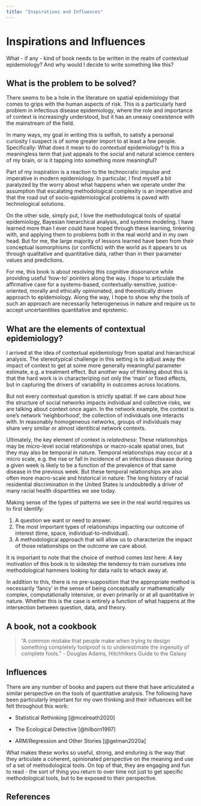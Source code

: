 ```yaml
---
title: "Inspirations and Influences"
---
```


# Inspirations and Influences

What - if any - kind of book needs to be written in the realm of contextual  epidemiology? And why would I decide to write something like this? 

## What is the problem to be solved? 

There seems to be a hole in the literature on spatial epidemiology that comes to grips with the human aspects of risk. This is a particularly hard problem in infectious disease epidemiology, where the role and importance of context is increasingly understood, but it has an uneasy coexistence with the mainstream of the field. 

In many ways, my goal in writing this is selfish, to satisfy a personal curiosity I suspect is of some greater import to at least a few people. Specifically: What does it mean to do *contextual* epidemiology? Is this a meaningless term that just appeals to the social and natural science centers of my brain, or is it tapping into something more meaningful?

Part of my inspiration is a reaction to the technocratic impulse and imperative in modern epidemiology. In particular, I find myself a bit paralyzed by the worry about what happens when we operate under the assumption that escalating methodological complexity is an imperative and that the road out of socio-epidemiological problems is paved with technological solutions. 

On the other side, simply put, I love the methodological tools of spatial epidemiology, Bayesian hierarchical analysis, and systems modeling. I have learned more than I ever could have hoped through these learning, tinkering with, and applying them to problems both in the real world and in my own head. But for me, the large majority of lessons learned have been from their conceptual isomorphisms (or conflicts) with the world as it appears to us through qualitative and quantitative data, rather than in their parameter values and predictions. 

For me, this book is about resolving this cognitive dissonance while providing useful 'how-to' pointers along the way. I hope to articulate the affirmative case for a systems-based, contextually-sensitive, justice-oriented, morally and ethically opinionated, and theoretically driven approach to epidemiology. Along the way, I hope to show why the tools of such an approach are necessarily heterogeneous in nature and require us to accept uncertaintities quantitative and epistemic. 

## What are the elements of contextual epidemiology?

I arrived at the idea of contextual epidemiology from spatial and hierarchical analysis. The stereotypical challenge in this setting is to adjust away the impact of context to get at some more generally meaningful parameter estimate, e.g. a treatment effect. But another way of thinking about this is that the hard work is in characterizing not only the 'main' or fixed effects, but in capturing the drivers of variability in outcomes across locations.

But not every contextual question is strictly spatial: If we care about how the structure of social networks impacts individual and collective risks, we are talking about context once again. In the network example, the context is one's network 'neighborhood', the collection of individuals one interacts with. In reasonably homogeneous networks, groups of individuals may share very similar or almost identitical network contexts. 

Ultimately, the key element of context is *relatedness*: These relationships may be micro-level social relationships or macro-scale spatial ones, but they may also be temporal in nature. Temporal relationships may occur at a micro scale, e.g. the rise or fall in incidence of an infectious disease during a given week is likely to be a function of the prevalence of that same disease in the previous week. But these temporal relationships are also often more macro-scale and historical in nature: The long history of racial residential discrimination in the United States is undoubtedly a driver of many racial health dispartities we see today.

Making sense of the types of patterns we see in the real world requires us to first identify:

1. A question we want or need to answer.
2. The most important types of relationships impacting our outcome of interest (time, space, individual-to-individual).
3. A methodological approach that will allow us to characterize the impact of those relationships on the outcome we care about. 

It is important to note that the choice of method comes *last* here: A key motivation of this book is to sidestep the tendency to train ourselves into methodological hammers looking for data nails to whack away at. 

In addition to this, there is no pre-supposition that the appropriate method is necessarily 'fancy' in the sense of being conceptually or mathematically complex, computationally intensive, or even primarily or at all quantitative in nature. Whether this is the case is entirely a function of what happens at the intersection between question, data, and theory. 

## A book, not a cookbook

> "A common mistake that people make when trying to design something completely foolproof is to underestimate the ingenuity of complete fools." - Douglas Adams, Hitchhikers Guide to the Galaxy

## Influences

There are any number of books and papers out there that have articulated a similar perspective on the tools of quantitative analysis. The following have been particularly important for my own thinking and their influences will be felt throughout this work:

- Statistical Rethinking [@mcelreath2020]

- The Ecological Detective [@hilborn1997]

- ARM/Regression and Other Stories [@gelman2020a]

What makes these works so useful, strong, and enduring is the way that they articulate a coherent, opinionated perspective on the meaning and use of a set of methodological tools. On top of that, they are engaging and fun to read - the sort of thing you return to over time not just to get specific methodological tools, but to be exposed to their perspective. 

## References {.unnumbered}